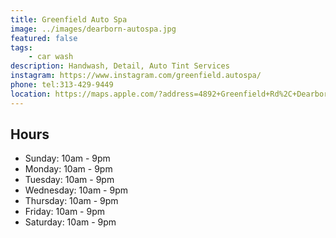 ```yaml
---
title: Greenfield Auto Spa
image: ../images/dearborn-autospa.jpg
featured: false
tags:
    - car wash
description: Handwash, Detail, Auto Tint Services
instagram: https://www.instagram.com/greenfield.autospa/
phone: tel:313-429-9449
location: https://maps.apple.com/?address=4892+Greenfield+Rd%2C+Dearborn%2C+MI+48126%2C+United+States&auid=11609050039176397250&ll=42.3219564%2C-83.1948948&lsp=9902&q=Greenfield+Auto+Spa
---
```




## Hours

- Sunday: 10am - 9pm
- Monday: 10am - 9pm
- Tuesday: 10am - 9pm
- Wednesday: 10am - 9pm
- Thursday: 10am - 9pm
- Friday: 10am - 9pm
- Saturday: 10am - 9pm